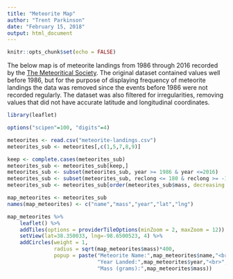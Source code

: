 ```yaml
---
title: "Meteorite Map"
author: "Trent Parkinson"
date: "February 15, 2018"
output: html_document
---
```


```r
knitr::opts_chunk$set(echo = FALSE)
```


The below map is of meteorite landings from 1986 through 2016 recorded by the [The Meteoritical Society](http://www.meteoriticalsociety.org/). The original dataset contained values well before 1986, but for the purpose of displaying frequency of meteorite landings the data was removed since the events before 1986 were not recorded regularly. The dataset was also filtered for irregularities, removing values that did not have accurate latitude and longitudinal coordinates.

```r
library(leaflet)

options("scipen"=100, "digits"=4)

meteorites <- read.csv("meteorite-landings.csv")
meteorites_sub <- meteorites[,c(1,5,7,8,9)]

keep <- complete.cases(meteorites_sub)
meteorites_sub <- meteorites_sub[keep,]
meteorites_sub <- subset(meteorites_sub, year >= 1986 & year <=2016)
meteorites_sub <- subset(meteorites_sub, reclong <= 180 & reclong >= -180 & (reclat != 0 | reclong != 0))
meteorites_sub <- meteorites_sub[order(meteorites_sub$mass, decreasing = TRUE),]

map_meteorites <- meteorites_sub
names(map_meteorites) <- c("name","mass","year","lat","lng")

map_meteorites %>%
    leaflet() %>%
    addTiles(options = providerTileOptions(minZoom = 2, maxZoom = 12)) %>%
    setView(lat=38.350033, lng=-98.6500523, 4) %>%
    addCircles(weight = 1,
               radius = sqrt(map_meteorites$mass)*400,
               popup = paste("Meteorite Name:",map_meteorites$name,"<br>",
                             "Year Landed:",map_meteorites$year,"<br>",
                             "Mass (grams):",map_meteorites$mass))
```
